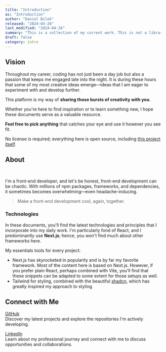 ```yaml
---
title: "Introduction"
as: "Introduction"
author: "Daniel Bílek"
released: "2024-04-26"
last_modified: "2024-04-26"
summary: "This is a collection of my current work. This is not a library of any type. I would write code snippets, full guides, articles, so view this as sort of blog. "
draft: false
category: intro
---
```


## Vision

Throughout my career, coding has not just been a day job but also a passion that keeps me engaged late into the night. It is during these hours that some of my most creative ideas emerge—ideas that I am eager to experiment with and develop further.

This platform is my way of **sharing those bursts of creativity with you**. 

Whether you're here to find inspiration or to learn something new, I hope these documents serve as a valuable resource. 

**Feel free to pick anything** that catches your eye and use it however you see fit. 

No license is required; everything here is open source, including [this project itself](https://github.com/).

## About
<br />
<Avatar />

I'm a front-end developer, and let's be honest, front-end development can be chaotic. With millions of npm packages, frameworks, and dependencies, it sometimes becomes overwhelming—even headache-inducing.

> Make a front-end development cool, again, together. 

### Technologies

In these documents, you'll find the latest technologies and principles that I incorporate into my daily work. I'm particularly fond of React, and I predominantly use **Next.js**; hence, you won't find much about other frameworks here.

My essentials tools for every project:

- Next.js has skyrocketed in popularity and is by far my favorite framework. Most of the content here is based on Next.js. However, if you prefer plain React, perhaps combined with Vite, you'll find that these snippets can be adapted to some extent for those setups as well.
- Tailwind for styling, combined with the beautiful [shadcn](https://ui.shadcn.com/), which has greatly inspired my approach to styling

## Connect with Me

[GitHub](https://github.com/dvenomb98) <br />
Discover my latest projects and explore the repositories I'm actively developing.

[LinkedIn](https://www.linkedin.com/in/daniel-b%C3%ADlek-6177b0249/) <br />
Learn about my professional journey and connect with me to discuss opportunities and collaborations.